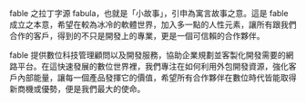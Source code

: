 fable 之拉丁字源 fabula，也就是「小故事」，引申為寓言故事之意。這是 fable 成立之本意，希望在較為冰冷的軟體世界，加入多一點的人性元素，讓所有跟我們合作的客戶，得到的不只是開發上的專業，更是一個可信賴的合作夥伴。

fable 提供數位科技管理顧問以及開發服務，協助企業規劃並客製化開發需要的網路平台。在這快速發展的數位世界裡，我們專注在如何利用外包開發資源，強化客戶內部能量，讓每一個產品發揮它的價值，希望所有合作夥伴在數位時代皆能取得新商機或優勢，便是我們最大的使命。

